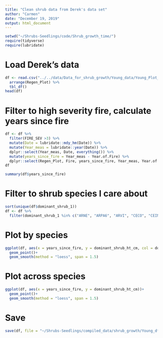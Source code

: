 ```yaml
---
title: "Clean shrub data from Derek's data set"
author: "Carmen"
date: "December 19, 2019"
output: html_document
---
```


```r
setwd("~/Shrubs-Seedlings/code/Shrub_growth_time/")
require(tidyverse)
require(lubridate)
```

# Load Derek's data
```r
df <- read.csv("../../data/Data_for_shrub_growth/Young_data/Young_Plot_data.csv") %>% 
  arrange(Regen_Plot) %>% 
  tbl_df()
head(df)
```

# Filter to high severity fire, calculate years since fire
```r
df <- df %>% 
  filter(FIRE_SEV >3) %>% 
  mutate(Date = lubridate::mdy_hm(Date)) %>% 
  mutate(Year_meas = lubridate::year(Date)) %>% 
  dplyr::select(Year_meas, Date, everything()) %>% 
  mutate(years_since_fire = Year_meas - Year.of.Fire) %>% 
  dplyr::select(Regen_Plot, Fire, years_since_fire, Year_meas, Year.of.Fire, Date, dominant_shrub_1, dominant_shrub_ht_cm)
df

summary(df$years_since_fire)  
```

# Filter to shrub species I care about
```r
sort(unique(df$dominant_shrub_1))
df <- df %>% 
  filter(dominant_shrub_1 %in% c("ARNE", "ARPA6", "ARVI", "CECO", "CEIN3", "CEINT", "CEPR", "CHFO", "CHSE11", "PREM", "QUVA", "RIBES", "RIRO", "SYMO"))
```

# Plot by species
```r
ggplot(df, aes(x = years_since_fire, y = dominant_shrub_ht_cm, col = dominant_shrub_1))+
  geom_point()+ 
  geom_smooth(method = "loess", span = 1.5)
```

# Plot across species
```r
ggplot(df, aes(x = years_since_fire, y = dominant_shrub_ht_cm))+
  geom_point()+ 
  geom_smooth(method = "loess", span = 1.5)
```

# Save
```r
save(df, file = "~/Shrubs-Seedlings/compiled_data/shrub_growth/Young_df.Rdata")
```
